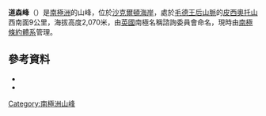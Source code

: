 {{Coord|83|50|S|162|33|E|source:GNIS|display=title}}

'''道森峰'''（{{lang-en|Dawson Peak}}）是[[南極洲|南極洲]]的山峰，位於[[沙克爾頓海岸|沙克爾頓海岸]]，處於[[毛德王后山脈|毛德王后山脈]]的[[皮西奧托山|皮西奧托山]]西南面9公里，海拔高度2,070米，由[[英國|英國]]南極名稱諮詢委員會命名，現時由[[南極條約體系|南極條約體系]]管理。

==參考資料==
*{{cite gnis | type = antarid | id = 3606| name = Dawson Peak | accessdate = 2012-01-04}}
*{{usgs-gazetteer|id=3606}}

{{DEFAULTSORT:Dawson Peak}}
[[Category:南極洲山峰|Category:南極洲山峰]]


{{ShackletonCoast-geo-stub}}